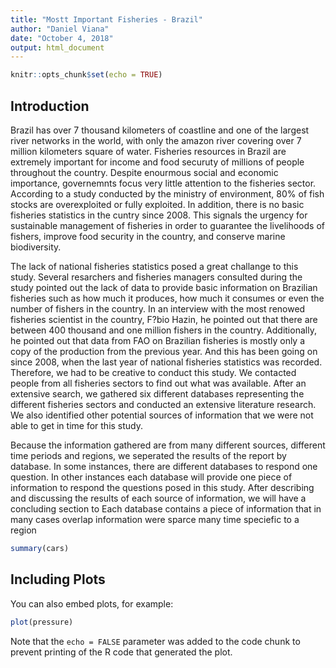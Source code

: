 ```yaml
---
title: "Mostt Important Fisheries - Brazil"
author: "Daniel Viana"
date: "October 4, 2018"
output: html_document
---
```


```r
knitr::opts_chunk$set(echo = TRUE)
```

## Introduction

Brazil has over 7 thousand kilometers of coastline and one of the largest river networks in the world, with only the amazon river covering over 7 million kilometers square of water. Fisheries resources in Brazil are extremely important for income and food securuty of millions of people throughout the country. Despite enourmous social and economic importance, governemnts focus very little attention to the fisheries sector. According to a study conducted by the ministry of environment, 80% of fish stocks are overexploited or fully exploited. In addition, there is no basic fisheries statistics in the cuntry since 2008. This signals the urgency for sustainable management of fisheries in order to guarantee the livelihoods of fishers, improve food security in the country, and conserve marine biodiversity. 

The lack of national fisheries statistics posed a great challange to this study. Several resarchers and fisheries managers consulted during the study pointed out the lack of data to provide basic information on Brazilian fisheries such as how much it produces, how much it consumes or even the number of fishers in the country. In an interview with the most renowed fisheries scientist in the country, F?bio Hazin, he pointed out that there are between 400 thousand and one million fishers in the country. Additionally, he pointed out that data from FAO on Brazilian fisheries is mostly only a copy of the production from the previous year. And this has been going on since 2008, when the last year of national fisheries statistics was recorded. Therefore, we had to be creative to conduct this study. We contacted people from all fisheries sectors to find out what was available. After an extensive search, we gathered six different databases representing the different fisheries sectors and conducted an extensive literature research. We also identified other potential sources of information that we were not able to get in time for this study. 

Because the information gathered are from many different sources, different time periods and regions, we seperated the results of the report by database. In some instances, there are different databases to respond one question. In other instances each database will provide one piece of information to respond the questions posed in this study. After describing  and discussing the results of each source of information, we will have a concluding section to Each database contains a piece of information that in many cases overlap information  were sparce many time speciefic to a region

```r
summary(cars)
```

## Including Plots

You can also embed plots, for example:

```r
plot(pressure)
```

Note that the `echo = FALSE` parameter was added to the code chunk to prevent printing of the R code that generated the plot.
